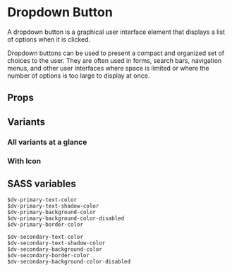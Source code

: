 

<Meta of={DropdownButtonStories} />

# Dropdown Button

A dropdown button is a graphical user interface element that displays a list of options when it is clicked.

Dropdown buttons can be used to present a compact and organized set of choices to the user. They are
often used in forms, search bars, navigation menus, and other user interfaces where space is limited or where the number
of options is too large to display at once.

<Canvas of={DropdownButtonStories.Default} />

## Props

<Controls />

## Variants

### All variants at a glance

<Canvas of={DropdownButtonStories.Variants} />

### With Icon

<Canvas of={DropdownButtonStories.WithIcon} />

## SASS variables

```
$dv-primary-text-color
$dv-primary-text-shadow-color
$dv-primary-background-color
$dv-primary-background-color-disabled
$dv-primary-border-color

$dv-secondary-text-color
$dv-secondary-text-shadow-color
$dv-secondary-background-color
$dv-secondary-border-color
$dv-secondary-background-color-disabled
```